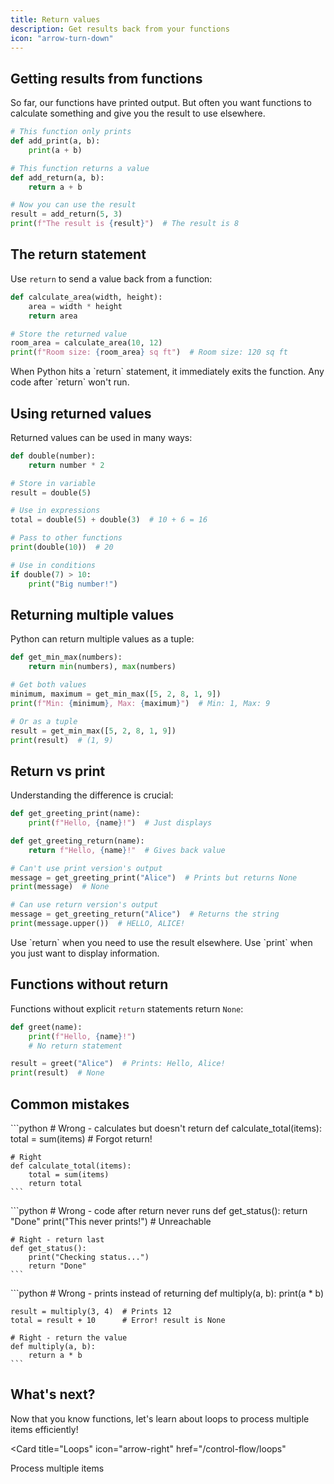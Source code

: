 ```yaml
---
title: Return values
description: Get results back from your functions
icon: "arrow-turn-down"
---
```


## Getting results from functions

So far, our functions have printed output. But often you want functions to calculate something and give you the result to use elsewhere.

```python
# This function only prints
def add_print(a, b):
    print(a + b)

# This function returns a value
def add_return(a, b):
    return a + b

# Now you can use the result
result = add_return(5, 3)
print(f"The result is {result}")  # The result is 8
```

## The return statement

Use `return` to send a value back from a function:

```python
def calculate_area(width, height):
    area = width * height
    return area

# Store the returned value
room_area = calculate_area(10, 12)
print(f"Room size: {room_area} sq ft")  # Room size: 120 sq ft
```

<Note>
  When Python hits a `return` statement, it immediately exits the function. Any code after `return` won't run.
</Note>

## Using returned values

Returned values can be used in many ways:

```python
def double(number):
    return number * 2

# Store in variable
result = double(5)

# Use in expressions
total = double(5) + double(3)  # 10 + 6 = 16

# Pass to other functions
print(double(10))  # 20

# Use in conditions
if double(7) > 10:
    print("Big number!")
```

## Returning multiple values

Python can return multiple values as a tuple:

```python
def get_min_max(numbers):
    return min(numbers), max(numbers)

# Get both values
minimum, maximum = get_min_max([5, 2, 8, 1, 9])
print(f"Min: {minimum}, Max: {maximum}")  # Min: 1, Max: 9

# Or as a tuple
result = get_min_max([5, 2, 8, 1, 9])
print(result)  # (1, 9)
```

## Return vs print

Understanding the difference is crucial:

```python
def get_greeting_print(name):
    print(f"Hello, {name}!")  # Just displays

def get_greeting_return(name):
    return f"Hello, {name}!"  # Gives back value

# Can't use print version's output
message = get_greeting_print("Alice")  # Prints but returns None
print(message)  # None

# Can use return version's output
message = get_greeting_return("Alice")  # Returns the string
print(message.upper())  # HELLO, ALICE!
```

<Tip>
  Use `return` when you need to use the result elsewhere. Use `print` when you just want to display information.
</Tip>

## Functions without return

Functions without explicit `return` statements return `None`:

```python
def greet(name):
    print(f"Hello, {name}!")
    # No return statement

result = greet("Alice")  # Prints: Hello, Alice!
print(result)  # None
```

## Common mistakes

<AccordionGroup>
  <Accordion title="Forgetting to return">
    ```python
    # Wrong - calculates but doesn't return
    def calculate_total(items):
        total = sum(items)
        # Forgot return!
    
    # Right
    def calculate_total(items):
        total = sum(items)
        return total
    ```
  </Accordion>

  <Accordion title="Code after return">
    ```python
    # Wrong - code after return never runs
    def get_status():
        return "Done"
        print("This never prints!")  # Unreachable
    
    # Right - return last
    def get_status():
        print("Checking status...")
        return "Done"
    ```
  </Accordion>

  <Accordion title="Printing instead of returning">
    ```python
    # Wrong - prints instead of returning
    def multiply(a, b):
        print(a * b)
    
    result = multiply(3, 4)  # Prints 12
    total = result + 10      # Error! result is None
    
    # Right - return the value
    def multiply(a, b):
        return a * b
    ```
  </Accordion>
</AccordionGroup>

## What's next?

Now that you know functions, let's learn about loops to process multiple items efficiently!

<Card
  title="Loops"
  icon="arrow-right"
  href="/control-flow/loops"
>
  Process multiple items
</Card>
